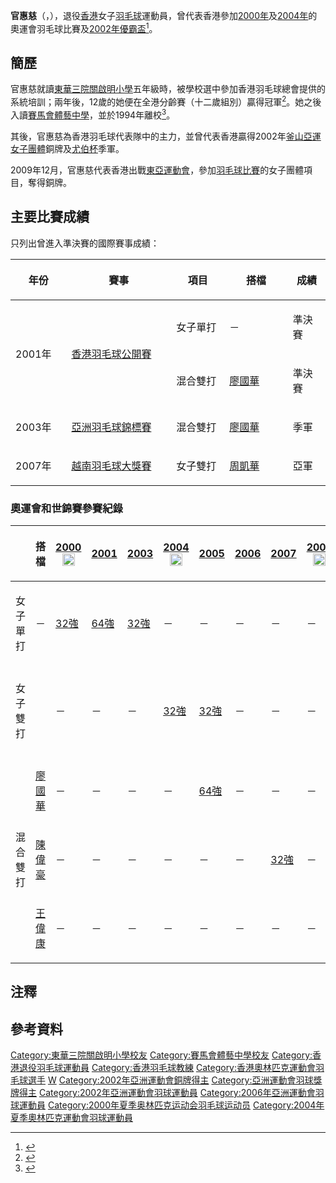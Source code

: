 {{noteTA|G1=Badminton}}
{{Infobox 羽球選手
| playername              = 官惠慈<br/>{{lang|en|Koon Wai Chee, Louisa}}
| image                   = 
| size                    = 
| caption                 = 
| birth_name              = 
| date_of_birth           = {{birth_date_and_age|1980|7|26}}<ref name="東亞2009">[http://2009eag.hkolympic.org/athlete.php?ATHLETE_ID=181 香港東亞運動會 運動員資料]{{dead link|date=2017年12月 |bot=InternetArchiveBot |fix-attempted=yes }}</ref>
| place_of_birth          = {{BHKG}}
| height                  = {{height|m=1.72}}<ref name="東亞2009"/>
| weight                  = {{weight|kg=70}} <ref name="東亞2009"/>
| event                   = 女子單打、雙打
| country                 = {{HKG}}
| years_active            = 
| handedness              = 右手
| coach                   = 
| highest_ranking         = 
| date_of_highest_ranking = 
| current_ranking         = 現已退役
| date_of_current_ranking = 
| played                  = 63勝–72負（女單）<br/>132勝–161負（女雙）<br/>17勝–27負（混雙）
| titles                  = 
| bwf_profile             = 0EDEDAB3-9EDE-4324-973D-03ABEC0E6847
| bwf_id                  = 5849
| updated                 = 2011年11月9日
}} 
{{MedalTableTop}}
{{MedalSport | 女子[[羽毛球|羽毛球]]}}
{{MedalCountry | {{HKG}}}}
{{MedalCompetition|[[尤伯杯|尤伯杯]]}}
{{MedalBronze|[[2002年優霸盃|2002年 廣州]]|女子團體}}
{{MedalCompetition|[[亞洲運動會|亞洲運動會]]}}
{{MedalBronze|[[2002年亞洲運動會|2002年 釜山]]|[[2002年亞洲運動會羽毛球比賽|女子團體]]}}
{{MedalCompetition|[[亞洲羽毛球錦標賽|亞洲羽毛球錦標賽]]}}
{{MedalBronze|[[2003年亞洲羽毛球錦標賽|2003年 雅加達]]|混合雙打}}
{{MedalCompetition|[[東亞運動會|東亞運動會]]}}
{{MedalBronze|[[2009年東亞運動會|2009年 香港]]|[[2009年東亞運動會羽毛球比賽|女子團體]]}}
{{MedalBottom}}

'''官惠慈'''（{{lang|en|'''Koon Wai Chee, Louisa'''}}，{{bd|1980年|7月26日}}），退役[[香港|香港]]女子[[羽毛球|羽毛球]]運動員，曾代表香港參加[[悉尼奧運|2000年]]及[[2004年夏季奥林匹克运动会|2004年]]的奧運會羽毛球比賽及[[2002年優霸盃|2002年優霸盃]]<ref name="2004奧運">{{en}}{{cite web|url=http://www.hkolympic.org/Medallist/2004_athen/3_4.htm|title=雅典奧運 運動員資料|accessdate=2017-12-28|archive-url=https://web.archive.org/web/20171226130956/http://www.hkolympic.org/Medallist/2004_athen/3_4.htm|archive-date=2017-12-26|dead-url=yes}}</ref>。

==簡歷==
官惠慈就讀[[東華三院關啟明小學|東華三院關啟明小學]]五年級時{{noteTag|官惠慈是Facebook公開校友群組「東華三院關啟明小學TWGHs KWAN KAI MING PRIMARY SCHOOL」的成員。}}，被學校選中參加香港羽毛球總會提供的系統培訓；兩年後，12歲的她便在全港分齡賽（十二歲組別）贏得冠軍<ref>{{zh-hans}}{{cite web|url=http://www.hksportsworld.com/sub_index.php?cat=9&id=225&order=19|title=我的羽毛球生涯點滴|website=運動員心聲|accessdate=2017-12-28|deadurl=yes|archiveurl=https://web.archive.org/web/20171226182245/http://www.hksportsworld.com/sub_index.php?cat=9&id=225&order=19|archivedate=2017-12-26|df=}}</ref>。她之後入讀[[賽馬會體藝中學|賽馬會體藝中學]]，並於1994年離校<ref name="Elite Athletes (Alumni)">{{zh-hans}}{{cite web|url=https://sites.google.com/a/tic.edu.hk/pe-department/elite-athletes/elite-athletes-alumni|title=Elite Athletes (Alumni)|website=賽馬會體藝中學|accessdate=2017-12-28|archive-date=2017-12-28|archive-url=https://web.archive.org/web/20171228061113/https://sites.google.com/a/tic.edu.hk/pe-department/elite-athletes/elite-athletes-alumni|dead-url=no}}</ref>。

其後，官惠慈為香港羽毛球代表隊中的主力，並曾代表香港贏得2002年[[釜山亞運|釜山亞運]][[2002年亞洲運動會羽毛球比賽|女子團體]]銅牌及[[2002年汤姆斯杯和尤伯杯羽毛球赛|尤伯杯]]季軍。

2009年12月，官惠慈代表香港出戰[[2009年東亞運動會|東亞運動會]]，參加[[2009年東亞運動會羽毛球比賽|羽毛球比賽]]的女子團體項目，奪得銅牌。

==主要比賽成績==
只列出曾進入準決賽的國際賽事成績：
{| class=wikitable style="text-align:center; font-size:small;" 
!width="80"|年份
!width="180"|賽事
!width="80"|項目
!width="100"|搭檔
!width="50"|成績
|-
!rowspan="2"|2001年
|rowspan="2"|[[2001年香港羽毛球公開賽|香港羽毛球公開賽]]
|女子單打
|－
|bgcolor="#b8860b"|準決賽
|-
|混合雙打
|[[廖國華|廖國華]]
|bgcolor="#b8860b"|準決賽
|-
!rowspan="1"|2003年
|[[2003年亞洲羽毛球錦標賽|亞洲羽毛球錦標賽]]
|混合雙打
|[[廖國華|廖國華]]
|bgcolor="#b8860b"|季軍
|-
!rowspan="1"|2007年
|[[2007年越南羽毛球大獎賽|越南羽毛球大獎賽]]
|女子雙打
|[[周凱華|周凱華]]
|bgcolor="silver"|亞軍
|}

===奧運會和世錦賽參賽紀錄===
{| class=wikitable style="text-align:center; font-size:small;" 
!
!搭檔
!width="80"|[[2000年夏季奧林匹克運動會羽毛球比賽|2000]] [[File:Olympic_rings_without_rims.svg|20px]]
!width="50"|[[2001年世界羽毛球錦標賽|2001]]
!width="50"|[[2003年世界羽毛球錦標賽|2003]]
!width="80"|[[2004年夏季奧林匹克運動會羽毛球比賽|2004]] [[File:Olympic_rings_without_rims.svg|20px]]
!width="50"|[[2005年世界羽毛球錦標賽|2005]]
!width="50"|[[2006年世界羽毛球錦標賽|2006]]
!width="50"|[[2007年世界羽毛球錦標賽|2007]]
!width="80"|[[2008年夏季奧林匹克運動會羽毛球比賽|2008]] [[File:Olympic_rings_without_rims.svg|20px]]
!width="50"|[[2009年世界羽毛球錦標賽|2009]]
|-
!width="80"|女子單打
|－
|[[2000年夏季奧林匹克運動會羽毛球女子單打比賽|32強]]
|[[2001年世界羽毛球錦標賽女子單打項目|64強]]
|[[2003年世界羽毛球錦標賽女子單打項目|32強]]
|－
|－
|－
|－
|－
|－
|-
|
|-
!width="80"|女子雙打
|align="left"|{{nowrap|[[李詠梅|李詠梅]]}}
|－
|－
|－
|[[2004年夏季奧林匹克運動會羽毛球女子雙打比賽|32強]]
|[[2005年世界羽毛球錦標賽女子雙打項目|32強]]
|－
|－
|－
|－
|-
|
|-
!rowspan="3" width="80"|混合雙打
|align="left"|[[廖國華|廖國華]]
|－
|－
|－
|－
|[[2005年世界羽毛球錦標賽混合雙打項目|64強]]
|－
|－
|－
|－
|-
|align="left"|[[陳偉豪_(羽毛球運動員)|陳偉豪]]
|－
|－
|－
|－
|－
|－
|[[2007年世界羽毛球錦標賽混合雙打項目|32強]]
|－
|－
|-
|align="left"|[[王偉康|王偉康]]
|－
|－
|－
|－
|－
|－
|－
|－
|[[2009年世界羽毛球錦標賽混合雙打項目|32強]]
|}

==注釋==
{{noteFoot}}

==參考資料==
{{Reflist}}

{{DEFAULTSORT:Koon, Wai Chee}}

[[Category:東華三院關啟明小學校友|Category:東華三院關啟明小學校友]]
[[Category:賽馬會體藝中學校友|Category:賽馬會體藝中學校友]]
[[Category:香港退役羽毛球運動員|Category:香港退役羽毛球運動員]]
[[Category:香港羽毛球教練|Category:香港羽毛球教練]]
[[Category:香港奧林匹克運動會羽毛球選手|Category:香港奧林匹克運動會羽毛球選手]]
[[Category:官姓|W]]
[[Category:2002年亞洲運動會銅牌得主|Category:2002年亞洲運動會銅牌得主]]
[[Category:亞洲運動會羽球獎牌得主|Category:亞洲運動會羽球獎牌得主]]
[[Category:2002年亞洲運動會羽球運動員|Category:2002年亞洲運動會羽球運動員]]
[[Category:2006年亞洲運動會羽球運動員|Category:2006年亞洲運動會羽球運動員]]
[[Category:2000年夏季奥林匹克运动会羽毛球运动员|Category:2000年夏季奥林匹克运动会羽毛球运动员]]
[[Category:2004年夏季奧林匹克運動會羽球運動員|Category:2004年夏季奧林匹克運動會羽球運動員]]